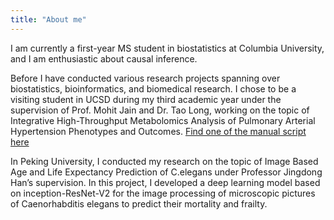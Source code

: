 ```yaml
---
title: "About me"
---
```




I am currently a first-year MS student in biostatistics at Columbia University, and I am enthusiastic about causal inference.
  
  
Before I have conducted various research projects spanning over biostatistics, bioinformatics, and biomedical research. I chose to be a visiting student in UCSD during my third academic year under the supervision of Prof. Mohit Jain and Dr. Tao Long, working on the topic of Integrative High-Throughput Metabolomics Analysis of Pulmonary Arterial Hypertension Phenotypes and Outcomes. [Find one of the manual script here](https://www.medrxiv.org/content/medrxiv/early/2021/07/14/2021.07.10.21259355.full.pdf) 

In Peking University, I conducted my research on the topic of Image Based Age and Life Expectancy Prediction of C.elegans under Professor Jingdong Han’s supervision. In this project, I developed a deep learning model based on inception-ResNet-V2 for the image processing of microscopic pictures of Caenorhabditis elegans to predict their mortality and frailty.

